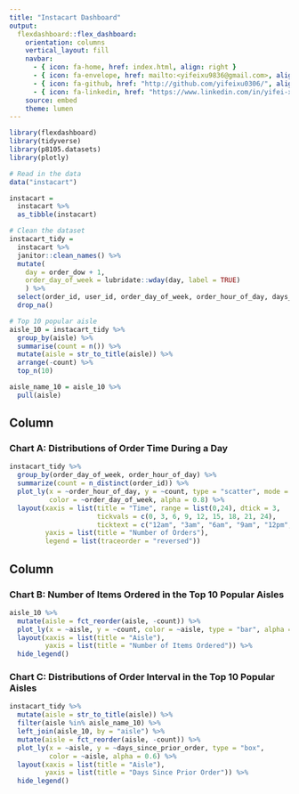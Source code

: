 ```yaml
---
title: "Instacart Dashboard"
output: 
  flexdashboard::flex_dashboard:
    orientation: columns
    vertical_layout: fill
    navbar:
      - { icon: fa-home, href: index.html, align: right }
      - { icon: fa-envelope, href: mailto:<yifeixu9836@gmail.com>, align: right }
      - { icon: fa-github, href: "http://github.com/yifeixu0306/", align: right }
      - { icon: fa-linkedin, href: "https://www.linkedin.com/in/yifei-xu-6190b6228/", align: right }
    source: embed
    theme: lumen
---
```



```r
library(flexdashboard)
library(tidyverse)
library(p8105.datasets)
library(plotly)
```


```r
# Read in the data
data("instacart")

instacart = 
  instacart %>% 
  as_tibble(instacart)
```


```r
# Clean the dataset
instacart_tidy = 
  instacart %>% 
  janitor::clean_names() %>%
  mutate(
    day = order_dow + 1,
    order_day_of_week = lubridate::wday(day, label = TRUE)
    ) %>%
  select(order_id, user_id, order_day_of_week, order_hour_of_day, days_since_prior_order, product_name, aisle, department) %>%
  drop_na()

# Top 10 popular aisle
aisle_10 = instacart_tidy %>%
  group_by(aisle) %>% 
  summarise(count = n()) %>% 
  mutate(aisle = str_to_title(aisle)) %>%
  arrange(-count) %>% 
  top_n(10) 

aisle_name_10 = aisle_10 %>%
  pull(aisle)
```


Column {data-width=600}
-----------------------------------------------------------------------

### Chart A: Distributions of Order Time During a Day

```r
instacart_tidy %>%
  group_by(order_day_of_week, order_hour_of_day) %>%
  summarize(count = n_distinct(order_id)) %>%
  plot_ly(x = ~order_hour_of_day, y = ~count, type = "scatter", mode = "lines",
          color = ~order_day_of_week, alpha = 0.8) %>%
  layout(xaxis = list(title = "Time", range = list(0,24), dtick = 3, 
                      tickvals = c(0, 3, 6, 9, 12, 15, 18, 21, 24),
                      ticktext = c("12am", "3am", "6am", "9am", "12pm", "3pm", "6pm", "9pm", "12am")),
         yaxis = list(title = "Number of Orders"),
         legend = list(traceorder = "reversed"))
```

Column {data-width=400}
-----------------------------------------------------------------------

### Chart B: Number of Items Ordered in the Top 10 Popular Aisles

```r
aisle_10 %>% 
  mutate(aisle = fct_reorder(aisle, -count)) %>%
  plot_ly(x = ~aisle, y = ~count, color = ~aisle, type = "bar", alpha = 0.6) %>%
  layout(xaxis = list(title = "Aisle"), 
         yaxis = list(title = "Number of Items Ordered")) %>%
  hide_legend()
```


### Chart C: Distributions of Order Interval in the Top 10 Popular Aisles

```r
instacart_tidy %>% 
  mutate(aisle = str_to_title(aisle)) %>%
  filter(aisle %in% aisle_name_10) %>%
  left_join(aisle_10, by = "aisle") %>%
  mutate(aisle = fct_reorder(aisle, -count)) %>% 
  plot_ly(x = ~aisle, y = ~days_since_prior_order, type = "box",
          color = ~aisle, alpha = 0.6) %>% 
  layout(xaxis = list(title = "Aisle"),
         yaxis = list(title = "Days Since Prior Order")) %>%
  hide_legend()
```





